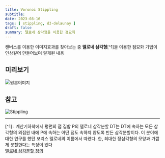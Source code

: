 ```yaml
---
title: Voronoi Stippling
subtitle: 
date: 2023-08-16
tags: [ stippling, d3-delaunay ]
draft: false
summary: 델로네 삼각형을 이용한 점묘화
---
```


캔버스를 이용한 이미지효과를 찾아보는 중 __델로네 삼각형__[^1]을 이용한 점묘화 기법이 인상깊어 만들어보며 알게된 내용

## 미리보기

![원본이미지](/images/project/stippling/origin.jpg)


## 참고
![Stippling](https://openprocessing.org/sketch/1236886/)

---
[^1] : 계산기하학에서 평면의 점 집합 P의 델로네 삼각분할 DT는 DT에 속하는 모든 삼각형의 외접원 내에 P에 속하는 어떤 점도 속하지 않도록 만든 삼각분할이다. 이 분야에 대한 연구를 했던 보리스 델로네의 이름에서 따왔다. 한, 최대한 정삼각형의 모양과 가깝게 분할한다는 특징이 있다  
[델로네 삼각분할 정의](https://kr.mathworks.com/help/matlab/math/delaunay-triangulation.html)